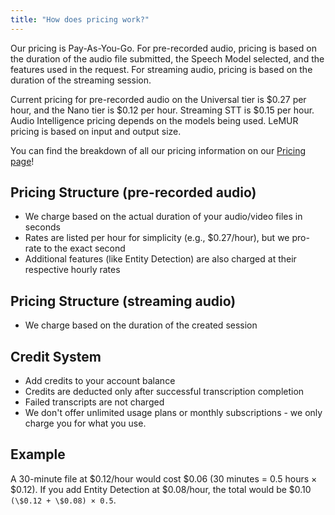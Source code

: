 ```yaml
---
title: "How does pricing work?"
---
```


Our pricing is Pay-As-You-Go. For pre-recorded audio, pricing is based on the duration of the audio file submitted, the Speech Model selected, and the features used in the request. For streaming audio, pricing is based on the duration of the streaming session.

Current pricing for pre-recorded audio on the Universal tier is \$0.27 per hour, and the Nano tier is \$0.12 per hour. Streaming STT is \$0.15 per hour. Audio Intelligence pricing depends on the models being used. LeMUR pricing is based on input and output size.

You can find the breakdown of all our pricing information on our [Pricing page](https://www.assemblyai.com/pricing)!

## Pricing Structure (pre-recorded audio)

- We charge based on the actual duration of your audio/video files in seconds
- Rates are listed per hour for simplicity (e.g., \$0.27/hour), but we pro-rate to the exact second
- Additional features (like Entity Detection) are also charged at their respective hourly rates

## Pricing Structure (streaming audio)

- We charge based on the duration of the created session

## Credit System

- Add credits to your account balance
- Credits are deducted only after successful transcription completion
- Failed transcripts are not charged
- We don't offer unlimited usage plans or monthly subscriptions - we only charge you for what you use.

## Example

A 30-minute file at \$0.12/hour would cost \$0.06 (30 minutes = 0.5 hours × \$0.12). If you add Entity Detection at \$0.08/hour, the total would be \$0.10 `(\$0.12 + \$0.08) × 0.5`.
